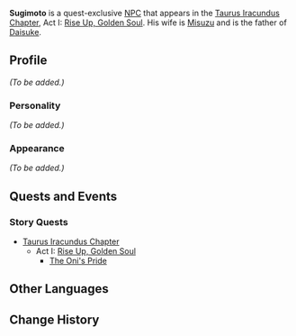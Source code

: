 {{Meta
<!-- REMOVE THIS TEMPLATE AFTER ADDING MISSING INFO -->
|missing_NPC_profile  = yes
}}
{{Character Infobox
|type             = Quest NPC
|image            = NPC Sugimoto.png
|region           = Inazuma
|child            = Daisuke
|spouse           = Misuzu
}}
'''Sugimoto''' is a quest-exclusive [[NPC]] that appears in the [[Taurus Iracundus Chapter]], Act I: [[Rise Up, Golden Soul]]. His wife is [[Misuzu]] and is the father of [[Daisuke]].

==Profile==
<!-- detailed story/lore information goes here -->
''(To be added.)''

===Personality===
''(To be added.)''

===Appearance===
''(To be added.)''

==Quests and Events==
===Story Quests===
* [[Taurus Iracundus Chapter]]
** Act I: [[Rise Up, Golden Soul]]
***[[The Oni's Pride]]

==Other Languages==
{{Other Languages|default_hidden = 1
|en      = Sugimoto
|zhs     = 杉本
|zhs_rm  = Shānběn
|zht     = 杉本
|zht_rm  = Shānběn
|ja      = 杉本
|ja_rm   = Sugimoto
|ko      = 스기모토
|ko_rm   = Seugimoto
|es      = Sugimoto
|fr      = Sugimoto
|ru      = Сугимото
|th      = Sugimoto
|vi      = Sugimoto
|de      = Sugimoto
|id      = Sugimoto
|pt      = Sugimoto
}}

==Change History==
{{Change History|2.3}}
<!--
==References==
{{Reflist}}-->